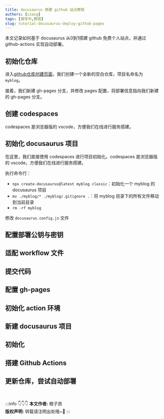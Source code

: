 ```yaml
---
title: docusaurus 搭建 github 站点教程
authors: [czasg]
tags: [撰写中,教程]
slug: tutorial-docusaurus-deploy-github-pages
---
```



<!--package-->

本文记录如何基于 docusaurus 从0到1搭建 github 免费个人站点，并通过 github-actions 实现自动部署。

<!--truncate-->

## 初始化仓库
进入[github仓库创建页面](https://github.com/new)，我们创建一个全新的空白仓库，项目名命名为 `myblog`。

接着，我们新建 gh-pages 分支，并修改 pages 配置，将部署信息指向我们新建的 gh-pages 分支。

## 创建 codespaces
codespaces 是浏览器版的 vscode，方便我们在线进行服务搭建。


## 初始化 docusaurus 项目
在这里，我们直接使用 codespaces 进行项目初始化。codespaces 是浏览器版的 vscode，方便我们在线进行服务搭建。

执行命令行：
- `npx create-docusaurus@latest myblog classic`：初始化一个 myblog 的 docusaurus 项目
- `mv ./myblog/* ./myblog/.gitignore .`：将 myblog 目录下的所有文件移动到当前目录
- `rm -rf myblog`

修改 `docusaurus.config.js` 文件


## 配置部署公钥与密钥


## 适配 workflow 文件


## 提交代码




## 配置 gh-pages
## 初始化 action 环境
## 新建 docusaurus 项目
## 初始化
## 搭建 Github Actions
## 更新仓库，尝试自动部署


<br/>

:::info 👇👇👇
**本文作者:** 橙子昂 <br/>
**版权声明:** 转载请注明出处哦~👮‍
:::
